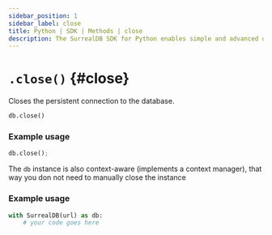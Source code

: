 ```yaml
---
sidebar_position: 1
sidebar_label: close
title: Python | SDK | Methods | close
description: The SurrealDB SDK for Python enables simple and advanced querying of a remote or embedded database.
---
```


# `.close()` {#close}

Closes the persistent connection to the database.

```python title="Method Syntax"
db.close()
```

### Example usage
```python
db.close();
```

The `db` instance is also context-aware (implements a context manager), that way you don not need to manually close the instance
### Example usage
```python
with SurrealDB(url) as db:
    # your code goes here
```